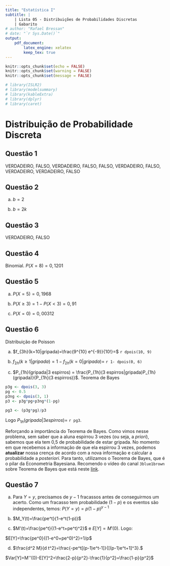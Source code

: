 ```yaml
---
title: "Estatística I"
subtitle: |
    | Lista 05 - Distribuições de Probabilidades Discretas
    | Gabarito
# author: "Rafael Bressan"
# date: "`r Sys.Date()`"
output: 
    pdf_document:
        latex_engine: xelatex
        keep_tex: true
---
```


```r
knitr::opts_chunk$set(echo = FALSE)
knitr::opts_chunk$set(warning = FALSE)
knitr::opts_chunk$set(message = FALSE)
```

```r
# library(ISLR2)
# library(modelsummary)
# library(kableExtra)
# library(dplyr)
# library(caret)
```

# Distribuição de Probabilidade Discreta

## Questão 1

VERDADEIRO, FALSO, VERDADEIRO, FALSO, FALSO, VERDADEIRO, FALSO, VERDADEIRO,
VERDADEIRO, FALSO

## Questão 2

a) $b=2$

b) $b=2k$

## Questão 3

VERDADEIRO, FALSO

## Questão 4

Binomial. $P(X=8)=0,1201$

## Questão 5

a) $P(X=5)=0,1968$

b) $P(X\geq 3) = 1-P(X<3)=0,91$

c) $P(X=0)=0,00312$

## Questão 6

Distribuição de Poisson

a) $f_{3h}(k=10|gripada)=\frac{9^{10} e^{-9}}{10!}=$ `r dpois(10, 9)`

b) $f_{2h}(k\geq 1|gripada)=1-f_{2h}(k=0|gripada)=$ `r 1- dpois(0, 6)`

c) $P_{1h}(gripada|3 espirros) = \frac{P_{1h}(3 espirros|gripada)P_{1h}(gripada)}{P_{1h}(3 espirros)}$. Teorema de Bayes

```r
p3g <- dpois(3, 3)
pg <- 0.5
p3ng <- dpois(3, 1)
p3 <- p3g*pg+p3ng*(1-pg)

pg3 <- (p3g*pg)/p3
```

Logo $P_{1h}(gripada|3 espirros) =$ `r pg3`.

Reforçando a importância do Teorema de Bayes. Como vimos nesse problema, sem saber que a aluna espirrou 3 vezes (ou seja, a _priori_), sabemos que ela tem 0,5 de probabilidade de estar gripada. No momento em que recebemos a informação de que ela espirrou 3 vezes, podemos **atualizar** nossa crença de acordo com a nova informação e calcular a probabilidade a _posteriori_. Para tanto, utilizamos o Teorema de Bayes, que é o pilar da Econometria Bayesiana. Recomendo o vídeo do canal `3blue1brown` sobre Teorema de Bayes que está neste [link](https://www.youtube.com/watch?v=HZGCoVF3YvM&t=471s).

## Questão 7

a) Para $Y = y$, precisamos de $y − 1$ fracassos antes de conseguirmos um acerto. Como um fracasso tem probabilidade $(1 − p)$ e os eventos são independentes, temos: $P(Y = y) = p(1 − p)^{y−1}$

b) $M_Y(t)=\frac{pe^t}{1-e^t(1-p)}$

c) $M'(t)=\frac{pe^t}{(1-e^t+pe^t)^2}$ e $E[Y]=M'(0)$. Logo: 

$E[Y]=\frac{pe^0}{(1-e^0+pe^0)^2}=1/p$

d) $\frac{d^2 M}{d t^2}=\frac{-pe^t[(p-1)e^t-1]}{[(p-1)e^t+1]^3}.$

$Var[Y]=M''(0)-E[Y]^2=\frac{2-p}{p^2}-\frac{1}{p^2}=\frac{1-p}{p^2}$